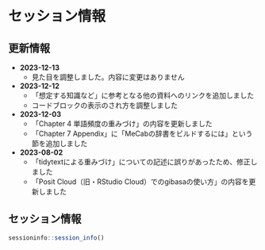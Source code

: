 # セッション情報 {#sessioninfo}

## 更新情報

- **2023-12-13**
  - 見た目を調整しました。内容に変更はありません
- **2023-12-12**
  - 「想定する知識など」に参考となる他の資料へのリンクを追加しました
  - コードブロックの表示のされ方を調整しました
- **2023-12-03**
  - 「Chapter 4 単語頻度の重みづけ」の内容を更新しました
  - 「Chapter 7 Appendix」に「MeCabの辞書をビルドするには」という節を追加しました
- **2023-08-02**
  - 「tidytextによる重みづけ」についての記述に誤りがあったため、修正しました
  - 「Posit Cloud（旧・RStudio Cloud）でのgibasaの使い方」の内容を更新しました

## セッション情報

```r
sessioninfo::session_info()
```
